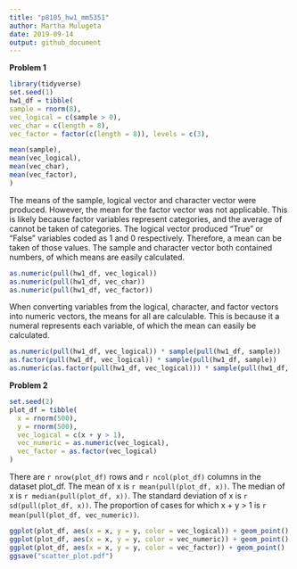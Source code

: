```yaml
---
title: "p8105_hw1_mm5351"
author: Martha Mulugeta
date: 2019-09-14
output: github_document
---
```


**Problem 1**
```r
library(tidyverse)
set.seed(1)
hw1_df = tibble(
sample = rnorm(8),
vec_logical = c(sample > 0),
vec_char = c(length = 8),
vec_factor = factor(c(length = 8)), levels = c(3),

mean(sample),
mean(vec_logical),
mean(vec_char),
mean(vec_factor),
)
```
The means of the sample, logical vector and character vector were produced. However, the mean for the factor vector was not applicable. This is likely because factor variables represent categories, and the average of cannot be taken of categories. The logical vector produced "True" or "False" variables coded as 1 and 0 respectively. Therefore, a mean can be taken of those values. The sample and character vector both contained numbers, of which means are easily calculated. 

```r
as.numeric(pull(hw1_df, vec_logical))
as.numeric(pull(hw1_df, vec_char))
as.numeric(pull(hw1_df, vec_factor))
```
When converting variables from the logical, character, and factor vectors into numeric vectors, the means for all are calculable. This is because it a numeral represents each variable, of which the mean can easily be calculated. 

```r
as.numeric(pull(hw1_df, vec_logical)) * sample(pull(hw1_df, sample))
as.factor(pull(hw1_df, vec_logical)) * sample(pull(hw1_df, sample))
as.numeric(as.factor(pull(hw1_df, vec_logical))) * sample(pull(hw1_df, sample))
```
**Problem 2**
```r
set.seed(2)
plot_df = tibble(
  x = rnorm(500),
  y = rnorm(500),
  vec_logical = c(x + y > 1),
  vec_numeric = as.numeric(vec_logical), 
  vec_factor = as.factor(vec_logical)
)
```

There are `r nrow(plot_df)` rows and `r ncol(plot_df)` columns in the dataset plot_df. The mean of x is `r mean(pull(plot_df, x))`. The median of x is `r median(pull(plot_df, x))`. The standard deviation of x is `r sd(pull(plot_df, x))`. The proportion of cases for which x + y > 1 is	`r mean(pull(plot_df, vec_numeric))`.  

```r
ggplot(plot_df, aes(x = x, y = y, color = vec_logical)) + geom_point()
ggplot(plot_df, aes(x = x, y = y, color = vec_numeric)) + geom_point()
ggplot(plot_df, aes(x = x, y = y, color = vec_factor)) + geom_point()
ggsave("scatter_plot.pdf")
```